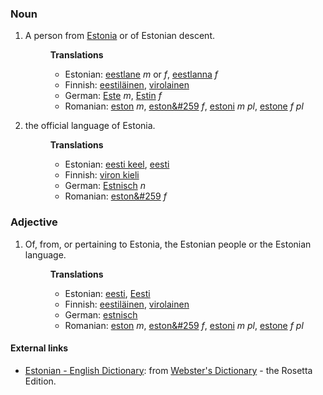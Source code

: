 ===Noun===
#A person from [[Estonia]] or of Estonian descent.
#:'''Translations'''
#:*Estonian: [[eestlane]] ''m'' or ''f'', [[eestlanna]] ''f''
#:*Finnish: [[eestiläinen]], [[virolainen]]
#:*German: [[Este]] ''m'', [[Estin]] ''f''
#:*Romanian: [[eston]] ''m'', [[eston&#259]] ''f'', [[estoni]] ''m pl'', [[estone]] ''f pl''
#the official language of Estonia.
#:'''Translations'''
#:*Estonian: [[eesti keel]], [[eesti]]
#:*Finnish: [[viron kieli]]
#:*German: [[Estnisch]] ''n''
#:*Romanian: [[eston&#259]] ''f''

===Adjective===
#Of, from, or pertaining to Estonia, the Estonian people or the Estonian language.
#:'''Translations'''
#:*Estonian: [[eesti]], [[Eesti]]
#:*Finnish: [[eestiläinen]], [[virolainen]]
#:*German: [[estnisch]]
#:*Romanian: [[eston]] ''m'', [[eston&#259]] ''f'', [[estoni]] ''m pl'', [[estone]] ''f pl''

==== External links====
*[http://www.websters-online-dictionary.org/definition/Estonian-english/ Estonian - English Dictionary]: from [http://www.websters-online-dictionary.org/ Webster's Dictionary] - the Rosetta Edition.